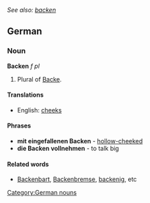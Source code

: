 ''See also: [[backen]]''
==German==
===Noun===
'''Backen''' ''f pl''

# Plural of [[Backe]].

====Translations====
*English: [[cheeks]]

====Phrases====
* '''mit eingefallenen Backen''' - [[hollow-cheeked]]
* '''die Backen vollnehmen''' - to talk big

====Related words====
* [[Backenbart]], [[Backenbremse]], [[backenig]], etc

[[Category:German nouns]]